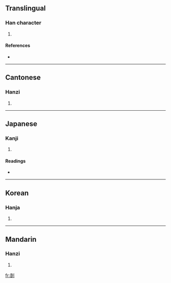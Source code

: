 ==Translingual==

===Han character===
{{Han char|rn=18|rad=刀|as=08|sn=10|four=4260<sub>0</sub>|canj=廿日中弓 (TALN)}}

# {{defn|Han}}

====References====
* {{Han ref|kx=0140.300|dkj=02026|dj=0320.040|hdz=10343.130|uh=5252|ud=21074|bh=D0E8|bd=53480}}

----

==Cantonese==

===Hanzi===
{{yue-hanzi|jyut=|y=cho4}}

# {{defn|Cantonese}}

----

==Japanese==

===Kanji===
{{ja-kanji|grade=|rs=刀08}}

# {{defn|Japanese}}

====Readings====
* {{ja-readings|on=[[さく]] (saku)|kun=[[きりみがく]] (kirimigaku)}}

----

==Korean==

===Hanja===
{{ko-hanja|hangeul=[[착]], [[작]]|rv=chak, jak|mr=ch'ak, chak}}

# {{defn|Korean}}

----

==Mandarin==

===Hanzi===
{{cmn-hanzi|pin=[[cuò]] ([[cuo4]])|wg=ts'o<sup>4</sup>}}

# {{defn|Mandarin}}

[[fr:剒]]